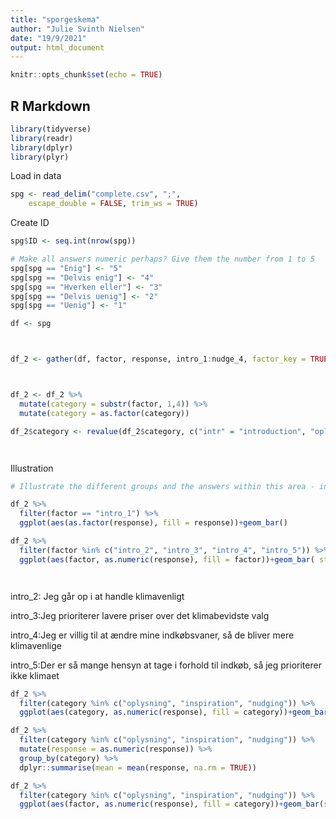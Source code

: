 ```yaml
---
title: "sporgeskema"
author: "Julie Svinth Nielsen"
date: "19/9/2021"
output: html_document
---
```


```r
knitr::opts_chunk$set(echo = TRUE)
```

## R Markdown
```r
library(tidyverse)
library(readr)
library(dplyr)
library(plyr)
```

Load in data
```r

spg <- read_delim("complete.csv", ";", 
    escape_double = FALSE, trim_ws = TRUE)

```
Create ID
```r
spg$ID <- seq.int(nrow(spg))

# Make all answers numeric perhaps? Give them the number from 1 to 5
spg[spg == "Enig"] <- "5"
spg[spg == "Delvis enig"] <- "4"
spg[spg == "Hverken eller"] <- "3"
spg[spg == "Delvis uenig"] <- "2"
spg[spg == "Uenig"] <- "1"

df <- spg



df_2 <- gather(df, factor, response, intro_1:nudge_4, factor_key = TRUE)



df_2 <- df_2 %>% 
  mutate(category = substr(factor, 1,4)) %>% 
  mutate(category = as.factor(category))

df_2$category <- revalue(df_2$category, c("intr" = "introduction", "oply" = "oplysning", "insp" = "inspiration", "nudg"="nudging"))




```

Illustration
```r

# Illustrate the different groups and the answers within this area - intro, oplysning, inspiration, nudging.

df_2 %>% 
  filter(factor == "intro_1") %>% 
  ggplot(aes(as.factor(response), fill = response))+geom_bar()

df_2 %>% 
  filter(factor %in% c("intro_2", "intro_3", "intro_4", "intro_5")) %>% 
  ggplot(aes(factor, as.numeric(response), fill = factor))+geom_bar( stat = "summary")




```

intro_2: Jeg går op i at handle klimavenligt 

intro_3:Jeg prioriterer lavere priser over det klimabevidste valg 

intro_4:Jeg er villig til at ændre mine indkøbsvaner, så de bliver mere klimavenlige 

intro_5:Der er så mange hensyn at tage i forhold til indkøb, så jeg prioriterer ikke klimaet  

```r
df_2 %>% 
  filter(category %in% c("oplysning", "inspiration", "nudging")) %>% 
  ggplot(aes(category, as.numeric(response), fill = category))+geom_bar( stat = "summary")

df_2 %>% 
  filter(category %in% c("oplysning", "inspiration", "nudging")) %>% 
  mutate(response = as.numeric(response)) %>% 
  group_by(category) %>% 
  dplyr::summarise(mean = mean(response, na.rm = TRUE))

```
```r
df_2 %>% 
  filter(category %in% c("oplysning", "inspiration", "nudging")) %>% 
  ggplot(aes(factor, as.numeric(response), fill = category))+geom_bar(stat = "summary")
  
```

